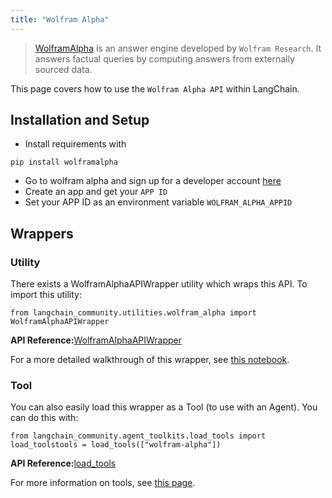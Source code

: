 ```yaml
---
title: "Wolfram Alpha"
---
```


> [WolframAlpha](https://en.wikipedia.org/wiki/WolframAlpha) is an answer engine developed by `Wolfram Research`. It answers factual queries by computing answers from externally sourced data.

This page covers how to use the `Wolfram Alpha API` within LangChain.

## Installation and Setup

* Install requirements with

```
pip install wolframalpha
```

* Go to wolfram alpha and sign up for a developer account [here](https://developer.wolframalpha.com/)
* Create an app and get your `APP ID`
* Set your APP ID as an environment variable `WOLFRAM_ALPHA_APPID`

## Wrappers

### Utility

There exists a WolframAlphaAPIWrapper utility which wraps this API. To import this utility:

```
from langchain_community.utilities.wolfram_alpha import WolframAlphaAPIWrapper
```

**API Reference:**[WolframAlphaAPIWrapper](https://python.langchain.com/api_reference/community/utilities/langchain_community.utilities.wolfram_alpha.WolframAlphaAPIWrapper.html)

For a more detailed walkthrough of this wrapper, see [this notebook](/src/oss/integrations/tools/wolfram_alpha).

### Tool

You can also easily load this wrapper as a Tool (to use with an Agent). You can do this with:

```
from langchain_community.agent_toolkits.load_tools import load_toolstools = load_tools(["wolfram-alpha"])
```

**API Reference:**[load\_tools](https://python.langchain.com/api_reference/community/agent_toolkits/langchain_community.agent_toolkits.load_tools.load_tools.html)

For more information on tools, see [this page](/src/oss/how_to/tools_builtin).
